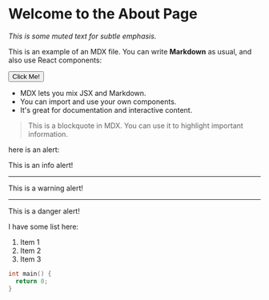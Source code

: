 
# Welcome to the About Page

_This is some muted text for subtle emphasis._

This is an example of an MDX file. You can write **Markdown** as usual, and also use React components:

<Button>Click Me!</Button>

- MDX lets you mix JSX and Markdown.
- You can import and use your own components.
- It's great for documentation and interactive content.

> This is a blockquote in MDX. You can use it to highlight important information.

here is an alert:

<InfoAlert>This is an info alert!</InfoAlert>

---

<WarningAlert>This is a warning alert!</WarningAlert>

---

<DangerAlert>This is a danger alert!</DangerAlert>

I have some list here:

1. Item 1
1. Item 2
1. Item 3

```cpp
int main() {
  return 0;
}
```
